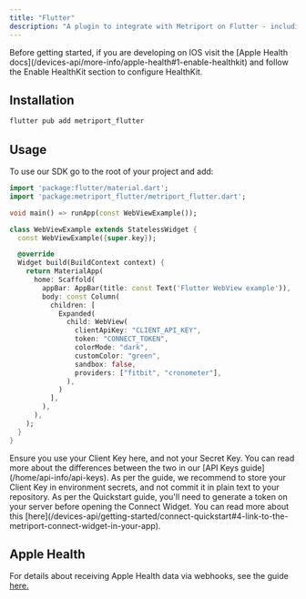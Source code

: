 ```yaml
---
title: "Flutter"
description: "A plugin to integrate with Metriport on Flutter - including Apple Health integrations."
---
```


<Info>
  Before getting started, if you are developing on IOS visit the [Apple Health
  docs](/devices-api/more-info/apple-health#1-enable-healthkit) and follow the Enable HealthKit
  section to configure HealthKit.
</Info>

## Installation

```sh
flutter pub add metriport_flutter
```

## Usage

To use our SDK go to the root of your project and add:

```dart
import 'package:flutter/material.dart';
import 'package:metriport_flutter/metriport_flutter.dart';

void main() => runApp(const WebViewExample());

class WebViewExample extends StatelessWidget {
  const WebViewExample({super.key});

  @override
  Widget build(BuildContext context) {
    return MaterialApp(
      home: Scaffold(
        appBar: AppBar(title: const Text('Flutter WebView example')),
        body: const Column(
          children: [
            Expanded(
              child: WebView(
                clientApiKey: "CLIENT_API_KEY",
                token: "CONNECT_TOKEN",
                colorMode: "dark",
                customColor: "green",
                sandbox: false,
                providers: ["fitbit", "cronometer"],
              ),
            )
          ],
        ),
      ),
    );
  }
}
```

<Warning>
  Ensure you use your Client Key here, and not your Secret Key. You can read more about the
  differences between the two in our [API Keys guide](/home/api-info/api-keys).
</Warning>

<Info>
  As per the guide, we recommend to store your Client Key in environment secrets, and not commit it
  in plain text to your repository.
</Info>

<Info>
  As per the Quickstart guide, you'll need to generate a token on your server before opening the
  Connect Widget. You can read more about this
  [here](/devices-api/getting-started/connect-quickstart#4-link-to-the-metriport-connect-widget-in-your-app).
</Info>

## Apple Health

For details about receiving Apple Health data via webhooks, see the guide [here.](/devices-api/more-info/apple-health#receiving-data)
